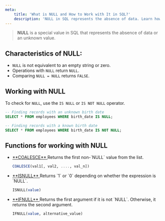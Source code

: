 ```yaml
---
meta:
    title: 'What is NULL and How to Work with It in SQL?'
    description: 'NULL in SQL represents the absence of data. Learn how to work with NULL using the operators IS NULL, IS NOT NULL, and functions like COALESCE, ISNULL, IFNULL.'
---
```


> **NULL** is a special value in SQL that represents the absence of data or an unknown value.

## Characteristics of NULL:

-   `NULL` is not equivalent to an empty string or zero.
-   Operations with `NULL` return `NULL`.
-   Comparing `NULL = NULL` returns `FALSE`.

## Working with NULL

To check for `NULL`, use the `IS NULL` or `IS NOT NULL` operator.

```sql
-- Finding records with an unknown birth date
SELECT * FROM employees WHERE birth_date IS NULL;

-- Finding records with a known birth date
SELECT * FROM employees WHERE birth_date IS NOT NULL;
```

## Functions for working with NULL

-   <a href="/handbook/COALESCE" target="_blank">
        **COALESCE**
    </a>
    Returns the first non-`NULL` value from the list.

    ```sql
    COALESCE(val1[, val2, ...., val_n])
    ```

-   <a href="/handbook/ISNULL" target="_blank">
        **ISNULL**
    </a>
    Returns `1` or `0` depending on whether the expression is `NULL`.

    ```sql
    ISNULL(value)
    ```

-   <a href="/handbook/IFNULL" target="_blank">
        **IFNULL**
    </a>
    Returns the first argument if it is not `NULL`. Otherwise, it returns the second argument.

    ```sql
    IFNULL(value, alternative_value)
    ```
